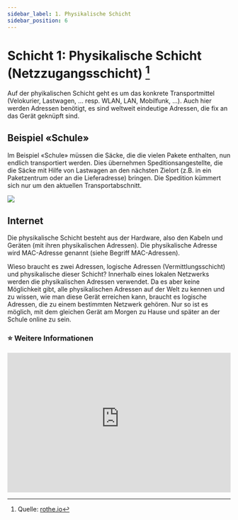 ```yaml
---
sidebar_label: 1. Physikalische Schicht
sidebar_position: 6
---
```

#  Schicht 1: Physikalische Schicht (Netzzugangsschicht) [^1]

Auf der phyikalischen Schicht geht es um das konkrete Transportmittel (Velokurier, Lastwagen, ... resp. WLAN, LAN, Mobilfunk, ...). Auch hier werden Adressen benötigt, es sind weltweit eindeutige Adressen, die fix an das Gerät geknüpft sind.

## Beispiel «Schule»
Im Beispiel «Schule» müssen die Säcke, die die vielen Pakete enthalten, nun endlich transportiert werden. Dies übernehmen Speditionsangestellte, die die Säcke mit Hilfe von Lastwagen an den nächsten Zielort (z.B. in ein Paketzentrum oder an die Lieferadresse) bringen. Die Spedition kümmert sich nur um den aktuellen Transportabschnitt.

![](img/1-school-example.svg)

## Internet

Die physikalische Schicht besteht aus der Hardware, also den Kabeln und Geräten (mit ihren physikalischen Adressen). Die physikalische Adresse wird MAC-Adresse genannt (siehe Begriff MAC-Adressen).

Wieso braucht es zwei Adressen, logische Adressen (Vermittlungsschicht) und physikalische dieser Schicht? Innerhalb eines lokalen Netzwerks werden die physikalischen Adressen verwendet. Da es aber keine Möglichkeit gibt, alle physikalischen Adressen auf der Welt zu kennen und zu wissen, wie man diese Gerät erreichen kann, braucht es logische Adressen, die zu einem bestimmten Netzwerk gehören. Nur so ist es möglich, mit dem gleichen Gerät am Morgen zu Hause und später an der Schule online zu sein.

### ⭐ Weitere Informationen

<iframe width="100%" height="315" src="https://www.youtube-nocookie.com/embed/ZhEf7e4kopM" title="YouTube video player" frameBorder="0" allow="accelerometer; autoplay; clipboard-write; encrypted-media; gyroscope; picture-in-picture" allowFullScreen></iframe>

[^1]: Quelle: [rothe.io](https://rothe.io/?b=network&p=783655)
